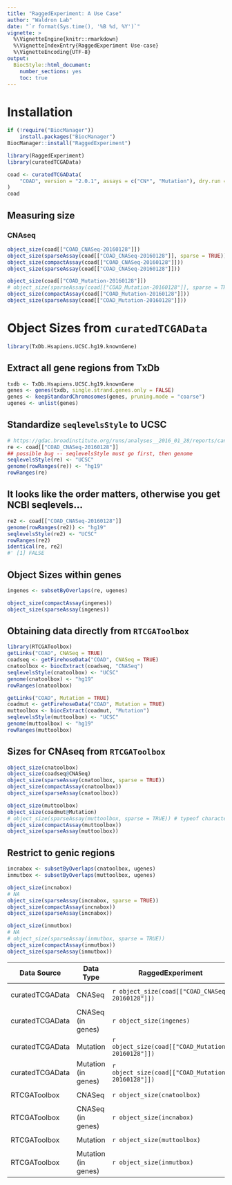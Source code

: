 ```yaml
---
title: "RaggedExperiment: A Use Case"
author: "Waldron Lab"
date: "`r format(Sys.time(), '%B %d, %Y')`"
vignette: >
  %\VignetteEngine{knitr::rmarkdown}
  %\VignetteIndexEntry{RaggedExperiment Use-case}
  %\VignetteEncoding{UTF-8}
output:
  BiocStyle::html_document:
    number_sections: yes
    toc: true
---
```


# Installation

```r
if (!require("BiocManager"))
    install.packages("BiocManager")
BiocManager::install("RaggedExperiment")
```

```r
library(RaggedExperiment)
library(curatedTCGAData)
```

```r
coad <- curatedTCGAData(
    "COAD", version = "2.0.1", assays = c("CN*", "Mutation"), dry.run = FALSE
)
coad
```

## Measuring size

### CNAseq

```r
object_size(coad[["COAD_CNASeq-20160128"]])
object_size(sparseAssay(coad[["COAD_CNASeq-20160128"]], sparse = TRUE))
object_size(compactAssay(coad[["COAD_CNASeq-20160128"]]))
object_size(sparseAssay(coad[["COAD_CNASeq-20160128"]]))
```

```r
object_size(coad[["COAD_Mutation-20160128"]])
# object_size(sparseAssay(coad[["COAD_Mutation-20160128"]], sparse = TRUE))
object_size(compactAssay(coad[["COAD_Mutation-20160128"]]))
object_size(sparseAssay(coad[["COAD_Mutation-20160128"]]))
```

# Object Sizes from `curatedTCGAData`

```r
library(TxDb.Hsapiens.UCSC.hg19.knownGene)
```

## Extract all gene regions from TxDb

```r
txdb <- TxDb.Hsapiens.UCSC.hg19.knownGene
genes <- genes(txdb, single.strand.genes.only = FALSE)
genes <- keepStandardChromosomes(genes, pruning.mode = "coarse")
ugenes <- unlist(genes)
```

## Standardize `seqlevelsStyle` to UCSC

```r
# https://gdac.broadinstitute.org/runs/analyses__2016_01_28/reports/cancer/COAD-TP/CopyNumberLowPass_Gistic2/nozzle.html
re <- coad[["COAD_CNASeq-20160128"]]
## possible bug -- seqlevelsStyle must go first, then genome
seqlevelsStyle(re) <- "UCSC"
genome(rowRanges(re)) <- "hg19"
rowRanges(re)
```

## It looks like the order matters, otherwise you get NCBI seqlevels...

```r
re2 <- coad[["COAD_CNASeq-20160128"]]
genome(rowRanges(re2)) <- "hg19"
seqlevelsStyle(re2) <- "UCSC"
rowRanges(re2)
identical(re, re2)
#' [1] FALSE
```

## Object Sizes within genes

```r
ingenes <- subsetByOverlaps(re, ugenes)
```

```r
object_size(compactAssay(ingenes))
object_size(sparseAssay(ingenes))
```

## Obtaining data directly from `RTCGAToolbox`

```r
library(RTCGAToolbox)
getLinks("COAD", CNASeq = TRUE)
coadseq <- getFirehoseData("COAD", CNASeq = TRUE)
cnatoolbox <- biocExtract(coadseq, "CNASeq")
seqlevelsStyle(cnatoolbox) <- "UCSC"
genome(cnatoolbox) <- "hg19"
rowRanges(cnatoolbox)

getLinks("COAD", Mutation = TRUE)
coadmut <- getFirehoseData("COAD", Mutation = TRUE)
muttoolbox <- biocExtract(coadmut, "Mutation")
seqlevelsStyle(muttoolbox) <- "UCSC"
genome(muttoolbox) <- "hg19"
rowRanges(muttoolbox)
```

## Sizes for CNAseq from `RTCGAToolbox`

```r
object_size(cnatoolbox)
object_size(coadseq@CNASeq)
object_size(sparseAssay(cnatoolbox, sparse = TRUE))
object_size(compactAssay(cnatoolbox))
object_size(sparseAssay(cnatoolbox))
```


```r
object_size(muttoolbox)
object_size(coadmut@Mutation)
# object_size(sparseAssay(muttoolbox, sparse = TRUE)) # typeof character
object_size(compactAssay(muttoolbox))
object_size(sparseAssay(muttoolbox))
```

## Restrict to genic regions

```r
incnabox <- subsetByOverlaps(cnatoolbox, ugenes)
inmutbox <- subsetByOverlaps(muttoolbox, ugenes)
```


```r
object_size(incnabox) 
# NA
object_size(sparseAssay(incnabox, sparse = TRUE))
object_size(compactAssay(incnabox))
object_size(sparseAssay(incnabox))
```

```r
object_size(inmutbox) 
# NA
# object_size(sparseAssay(inmutbox, sparse = TRUE))
object_size(compactAssay(inmutbox))
object_size(sparseAssay(inmutbox))
```

| Data Source | Data Type | RaggedExperiment | data.frame | sparse Matrix | matrix (reduced rows) | matrix (sparse) |
|-------------|-----------|-----------------|------------|---------------|-----------------------|-----------------|
| curatedTCGAData | CNASeq | `r object_size(coad[["COAD_CNASeq-20160128"]])` | NA | `r object_size(sparseAssay(coad[["COAD_CNASeq-20160128"]], sparse = TRUE))` | `r object_size(compactAssay(coad[["COAD_CNASeq-20160128"]]))` | `r object_size(sparseAssay(coad[["COAD_CNASeq-20160128"]]))` |
| curatedTCGAData | CNASeq (in genes) | `r object_size(ingenes)` | NA | `r object_size(sparseAssay(ingenes, sparse = TRUE))` | `r object_size(compactAssay(ingenes))` | `r object_size(sparseAssay(ingenes))` |
| curatedTCGAData | Mutation | `r object_size(coad[["COAD_Mutation-20160128"]])` | NA | NA | `r object_size(compactAssay(coad[["COAD_Mutation-20160128"]]))` | `r object_size(sparseAssay(coad[["COAD_Mutation-20160128"]]))` |
| curatedTCGAData | Mutation (in genes) | `r object_size(coad[["COAD_Mutation-20160128"]])` | NA | NA | `r object_size(compactAssay(coad[["COAD_Mutation-20160128"]]))` | `r object_size(sparseAssay(coad[["COAD_Mutation-20160128"]]))` |
| RTCGAToolbox | CNASeq | `r object_size(cnatoolbox)` | `r object_size(coadseq@CNASeq)` | `r object_size(sparseAssay(cnatoolbox, sparse = TRUE))` | `r object_size(compactAssay(cnatoolbox))` | `r object_size(sparseAssay(cnatoolbox))` |
| RTCGAToolbox | CNASeq (in genes) | `r object_size(incnabox)` | NA | `r object_size(sparseAssay(incnabox, sparse = TRUE))` | `r object_size(compactAssay(incnabox))` | `r object_size(sparseAssay(incnabox))` |
| RTCGAToolbox | Mutation | `r object_size(muttoolbox)`| `r object_size(coadmut@Mutation)`| NA | `r object_size(compactAssay(muttoolbox))`| `r object_size(sparseAssay(muttoolbox))`|
| RTCGAToolbox | Mutation (in genes) | `r object_size(inmutbox)` | NA | NA | `r object_size(compactAssay(inmutbox))` | `r object_size(sparseAssay(inmutbox))` |
